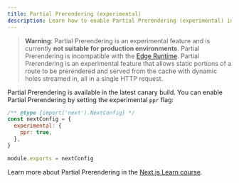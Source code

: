 ```yaml
---
title: Partial Prerendering (experimental)
description: Learn how to enable Partial Prerendering (experimental) in Next.js 14.
---
```


> **Warning**: Partial Prerendering is an experimental feature and is currently **not suitable for production environments**.  Partial Prerendering is incompatible with the [Edge Runtime](https://nextjs.org/docs/app/building-your-application/rendering/edge-and-nodejs-runtimes).
Partial Prerendering is an experimental feature that allows static portions of a route to be prerendered and served from the cache with dynamic holes streamed in, all in a single HTTP request.

Partial Prerendering is available in the latest canary build. You can enable Partial Prerendering by setting the experimental `ppr` flag:

```js filename="next.config.js"
/** @type {import('next').NextConfig} */
const nextConfig = {
  experimental: {
    ppr: true,
  },
}

module.exports = nextConfig
```

Learn more about Partial Prerendering in the [Next.js Learn course](/learn/dashboard-app/partial-prerendering).

